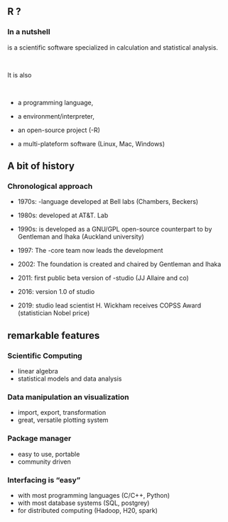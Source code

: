 ## R ?

### In a nutshell

\C{R} is a scientific software specialized in calculation and statistical analysis. 

&nbsp;

It is also

&nbsp;

* a programming language, 

* a environment/interpreter, 

* an open-source project (\C{GNU}-R)

* a multi-plateform software (Linux, Mac, Windows)

## A bit of history

### Chronological approach

- 1970s: \C{S}-language developed at Bell labs (Chambers, Beckers)

- 1980s: \C{S-PLUS} developed at AT\&T. Lab

- 1990s: \C{R} is developed as a GNU/GPL open-source counterpart to \C{S} by  Gentleman  and  Ihaka (Auckland university)

- 1997: The \C{R}-core team now leads  the development

- 2002: The \C{R} foundation is created and chaired by Gentleman and Ihaka

- 2011: first public beta version of \C{R}-studio (JJ Allaire and co)

- 2016: version 1.0 of \C{R}studio

- 2019: \C{R}studio lead scientist H. Wickham receives COPSS Award (statistician Nobel price)

## \C{R} remarkable features

### Scientific Computing

* linear algebra
* statistical models and data analysis

### Data manipulation an visualization

* import, export, transformation
* great, versatile plotting system

### Package manager

* easy to use, portable
* community driven

### Interfacing is "easy"

* with most programming languages (C/C++, Python)
* with most database systems (SQL, postgrey)
* for distributed computing (Hadoop, H20, spark)

